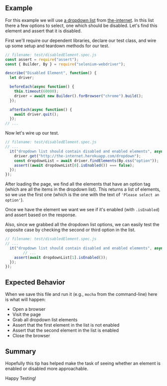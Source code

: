 ## Example

For this example we will use [a dropdown list](http://the-internet.herokuapp.com/dropdown) from [the-internet](http://github.com/saucelabs/the-internet). In this list there a few options to select, one which should be disabled. Let's find this element and assert that it is disabled.

First we'll require our dependent libraries, declare our test class, and wire up some setup and teardown methods for our test.

```javascript
// filename: test/disabledElement.spec.js
const assert = require("assert");
const { Builder, By } = require("selenium-webdriver");

describe("Disabled Element", function() {
  let driver;

  beforeEach(async function() {
    this.timeout(60000);
    driver = await new Builder().forBrowser("chrome").build();
  });

  afterEach(async function() {
    await driver.quit();
  });
// ...
```

Now let's wire up our test.

```javascript
// filename: test/disabledElement.spec.js
// ...
  it("dropdown list should contain disabled and enabled elements", async function() {
    driver.get("http://the-internet.herokuapp.com/dropdown");
    const dropdownList = await driver.findElements(By.css("option"));
    assert((await dropdownList[0].isEnabled()) === false);
  });
});
```

After loading the page, we find all the elements that have an option tag (which are all the items in the dropdown list). This returns a list of elements, so we use the first one (which is the one with the text of `'Please select an option'`).

Once we have the element we want we see if it's enabled (with `.isEnabled`) and assert based on the response.

Also, since we grabbed all the dropdown list options, we can easily test the opposite case by checking the second or third option in the list.

```javascript
// filename: test/disabledElement.spec.js
// ...
  it("dropdown list should contain disabled and enabled elements", async function() {
		// ...
    assert(await dropdownList[1].isEnabled());
  });
});
```

## Expected Behavior

When we save this file and run it (e.g., `mocha` from the command-line) here is what will happen:

+ Open a browser
+ Visit the page
+ Grab all dropdown list elements
+ Assert that the first element in the list is not enabled
+ Assert that the second element in the list is enabled
+ Close the browser

## Summary

Hopefully this tip has helped make the task of seeing whether an element is enabled or disabled more approachable.

Happy Testing!
